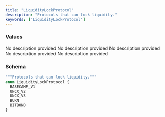 ```yaml
---
title: "LiquidityLockProtocol"
description: "Protocols that can lock liquidity."
keywords: ['LiquidityLockProtocol']
---
```


### Values

<ResponseField name="BASECAMP_V1" type="enum">
  No description provided
</ResponseField>

<ResponseField name="UNCX_V2" type="enum">
  No description provided
</ResponseField>

<ResponseField name="UNCX_V3" type="enum">
  No description provided
</ResponseField>

<ResponseField name="BURN" type="enum">
  No description provided
</ResponseField>

<ResponseField name="BITBOND" type="enum">
  No description provided
</ResponseField>

### Schema


```graphql 
"""Protocols that can lock liquidity."""
enum LiquidityLockProtocol {
  BASECAMP_V1
  UNCX_V2
  UNCX_V3
  BURN
  BITBOND
}
```
